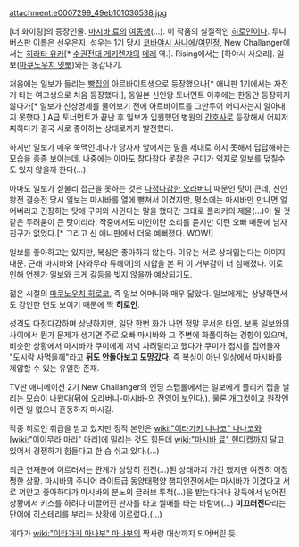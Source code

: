 attachment:e0007299_49eb101030538.jpg

[더 화이팅]의 등장인물. [[마시바 료]]의 [[여동생]](...). 이 작품의 실질적인 [[히로인]]이다. 투니버스판 이름은 선우은지.
성우는 1기 당시 [[코바야시 사나에]]/[[여민정]], New Challanger에서는 [[히라타 유카]][* [[수권전대 게키렌쟈]]의 [[메레]] 역.]. Rising에서는 [하야시 사오리]. 일보([[마쿠노우치 잇뽀]])와는 동갑내기.

처음에는 일보가 들리는 [[빵]]집의 아르바이트생으로 등장했으나[* 애니판 1기에서는 자전거 타는 여고생으로 처음 등장했다.], 동일본 신인왕 토너먼트 이후에는 한동안 등장하지 않다가[* 일보가 신상명세를 물어보기 전에 아르바이트를 그만두어 어디사는지 알아내지 못했다.] A급 토너먼트가 끝난 후 일보가 입원했던 병원의 [[간호사]]로 등장해서 어찌저찌하다가 결국 서로 좋아하는 상태로까지 발전했다.

하지만 일보가 매우 쑥맥인데다가 당사자 앞에서는 말을 제대로 하지 못해서 답답해하는 모습을 종종 보이는데, 나중에는 아마도 참다참다 못참은 구미가 억지로 일보를 덮칠수도 있지 않을까 한다(...).

아마도 일보가 섣불리 접근을 못하는 것은 [[마시바 료|다정다감한 오라버니]] 때문인 탓이 큰데, 신인왕전 결승전 당시 일보는 마시바를 열에 뻗쳐서 이겼지만, 평소에는 마시바만 만나면 얼어버리고 긴장하는 탓에 구미와 사귄다는 말을 했다간 그대로 플리커의 제물(...)이 될 것 같은 두려움이 큰 탓이리라. 작중에서도 미인이란 소리를 듣지만 이런 오빠 때문에 남자친구가 없었다.[* 그리고 신 애니판에서 더욱 예뻐졌다. WOW!]

일보를 좋아하고는 있지만, 복싱은 좋아하지 않는다. 이유는 서로 상처입는다는 이미지 때문. 근래 마시바와 [사와무라 류헤이]의 시합을 본 뒤 이 거부감이 더 심해졌다. 이로 인해 언젠가 일보와 크게 갈등을 빚지 않을까 예상되기도.

젊은 시절의 [[마쿠노우치 히로코]], 즉 일보 어머니와 매우 닮았다. 일보에게는 상냥하면서도 강인한 면도 보이기 때문에 딱 '''히로인'''. 

성격도 다정다감하며 상냥하지만, 일단 한번 화가 나면 정말 무서운 타입. 보통 일보와의 사이에서 뭔가 문제가 생기면 주로 오빠 마시바와 그 주변에 화풀이하는 경향이 있으며, 비슷한 상황에서 마시바가 쿠미에게 저녁 차려달라고 했다가 쿠미가 접시를 집어들자 "도시락 사먹을께"라고 '''뒤도 안돌아보고 도망갔다'''. 즉 복싱이 아닌 일상에서 마시바를 제압할 수 있는 유일한 존재.

TV판 애니메이션 2기 New Challanger의 엔딩 스탭롤에서는 일보에게 플리커 잽을 날리는 모습이 나왔다(뒤에 오라버니-마시바-의 잔영이 보인다.). 물론 개그컷이고 원작엔 이런 일 없으니 혼동하지 마시길.

작중 히로인 취급을 받고 있지만 정작 본인은 [[wiki:"이타가키 나나코" 나나코]]와 [wiki:"이이무라 마리" 마리]에 밀리는 것도 힘든데 [[wiki:"마시바 료" 핸디캡]]까지 달고 있어서 경쟁하기 힘들다고 한 숨 쉬고 있다.(...)

최근 연재분에 이르러서는 관계가 상당히 진전(...)된 상태까지 가긴 했지만 여전히 어정쩡한 상황. 마시바의 주니어 라이트급 동양태평양 챔피언전에서는 마시바가 이겼다고 서로 껴안고 좋아하다가 마시바의 분노의 글러브 투척(...)을 받는다거나 강둑에서 넘어진 상황에서 키스를 하려다 미끌어진 판자를 타고 썰매를 타는 바람에(...) '''미끄러진다'''라는 단어에 히스테리를 부리는 상황에 이르렀다.(...)

게다가 [[wiki:"이타가키 마나부" 마나부]]의 짝사랑 대상까지 되어버린 듯.
